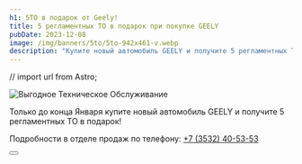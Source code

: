 ```yaml
---
h1: 5TO в подарок от Geely!
title: 5 регламентных ТО в подарок при покупке GEELY
pubDate: 2023-12-08
image: /img/banners/5to/5to-942x461-v.webp
description: "Купите новый автомобиль GEELY и получите 5 регламентных ТО в подарок, только до конца Января"
---
```

// import url from Astro;

<picture>
    <source media="(min-width: 1200px)" srcset="/img/banners/5to/5to-1280x424.webp" />
    <source media="(min-width: 942px)" srcset="/img/banners/5to/5to-942x461.webp" />
    <source media="(min-width: 576px)" srcset="/img/banners/5to/5to-789x575.webp" />
    <source media="(min-width: 320px)" srcset="/img/banners/5to/5to-720x1280.webp" />
<img src="/img/banners/5to/5to-942x461.webp" alt="Выгодное Техническое Обслуживание" />
</picture>
<br/>

Только до конца Января купите новый автомобиль GEELY и получите 5 регламентных ТО в подарок!

Подробности в отделе продаж по телефону: <a href="tel:+73532405353">+7 (3532) 40-53-53</a>

<div class="flex justify-center mt-10 mb-5">
    <Button 
        classes="popup-link block !px-4 xl:!px-8 !py-2 xl:!py-3 !text-white !no-underline" 
        url="#common-modal" 
        title="Записаться на тест-драйв"
        dataTitle="Записаться на тест-драйв"
        dataFormName={`Запись на тест-драйв`}
    />
</div>
